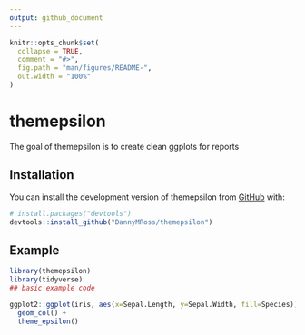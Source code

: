 ```yaml
---
output: github_document
---
```


<!-- README.md is generated from README.Rmd. Please edit that file -->

```r
knitr::opts_chunk$set(
  collapse = TRUE,
  comment = "#>",
  fig.path = "man/figures/README-",
  out.width = "100%"
)
```

# themepsilon

<!-- badges: start -->
<!-- badges: end -->

The goal of themepsilon is to create clean ggplots for reports

## Installation

You can install the development version of themepsilon from [GitHub](https://github.com/) with:

``` r
# install.packages("devtools")
devtools::install_github("DannyMRoss/themepsilon")
```

## Example


```r
library(themepsilon)
library(tidyverse)
## basic example code

ggplot2::ggplot(iris, aes(x=Sepal.Length, y=Sepal.Width, fill=Species)) +
  geom_col() +
  theme_epsilon()
```

